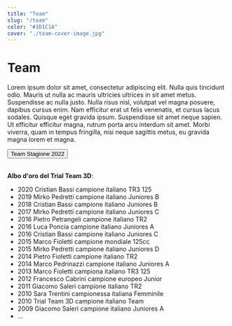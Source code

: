 ```yaml
---
title: "Team"
slug: "/team"
color: "#1D1C1A"
cover: "./team-cover-image.jpg"
---
```



# Team

Lorem ipsum dolor sit amet, consectetur adipiscing elit. Nulla quis tincidunt odio. Mauris ut nulla ac mauris ultricies ultrices in sit amet metus. Suspendisse ac nulla justo. Nulla risus nisl, volutpat vel magna posuere, dapibus cursus enim. Nam efficitur erat ut felis venenatis, et cursus lacus sodales. Quisque eget gravida ipsum. Suspendisse sit amet neque sapien. Ut efficitur efficitur magna, rutrum porta arcu interdum sit amet. Morbi viverra, quam in tempus fringilla, nisi neque sagittis metus, eu gravida magna lorem et magna.


<div class="container">
    <div class="row">
        <div class="col-2"></div>
        <div class="col-8">
            <Button variant="success" href="https://trialteam3d.gatsbyjs.io/projects">Team Stagione 2022</Button>
        </div>
        <div class="col-2"></div>
  </div>
</div>

<br/>

**Albo d'oro del Trial Team 3D**:
- 2020 Cristian Bassi campione italiano TR3 125
- 2019 Mirko Pedretti campione italiano Juniores B
- 2018 Cristian Bassi campione italiano Juniores B
- 2017 Mirko Pedretti campione italiano Juniores C
- 2016 Pietro Petrangeli campione italiano TR2
- 2016 Luca Poncia campione italiano Juniores A
- 2016 Cristian Bassi campione italiano Juniores C
- 2015 Marco Fioletti campione mondiale 125cc
- 2015 Mirko Pedretti campione italiano Juniores D
- 2014 Pietro Fioletti campione italiano TR2
- 2014 Marco Pedrinazzi campione italiano Juniores A
- 2013 Marco Fioletti campiona italiano TR3 125
- 2012 Francesco Cabrini campione europeo Junior
- 2011 Giacomo Saleri campione italiano TR2
- 2010 Sara Trentini campionessa italiana Femminile
- 2010 Trial Team 3D campione italiano Team
- 2009 Giacomo Saleri campione italiano Juniores A
- ...








